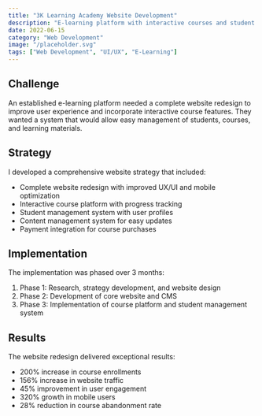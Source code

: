 ```yaml
---
title: "3K Learning Academy Website Development"
description: "E-learning platform with interactive courses and student management system"
date: 2022-06-15
category: "Web Development"
image: "/placeholder.svg"
tags: ["Web Development", "UI/UX", "E-Learning"]
---
```


## Challenge

An established e-learning platform needed a complete website redesign to improve user experience and incorporate interactive course features. They wanted a system that would allow easy management of students, courses, and learning materials.

## Strategy

I developed a comprehensive website strategy that included:

- Complete website redesign with improved UX/UI and mobile optimization
- Interactive course platform with progress tracking
- Student management system with user profiles
- Content management system for easy updates
- Payment integration for course purchases

## Implementation

The implementation was phased over 3 months:

1. Phase 1: Research, strategy development, and website design
2. Phase 2: Development of core website and CMS
3. Phase 3: Implementation of course platform and student management system

## Results

The website redesign delivered exceptional results:

- 200% increase in course enrollments
- 156% increase in website traffic
- 45% improvement in user engagement
- 320% growth in mobile users
- 28% reduction in course abandonment rate
